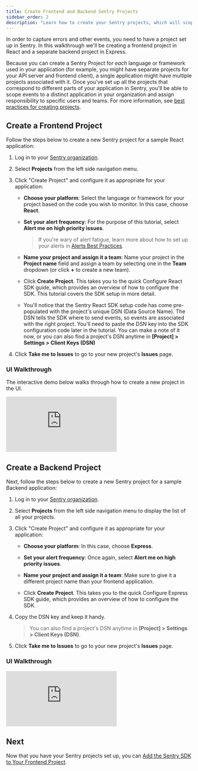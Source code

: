 ```yaml
---
title: Create Frontend and Backend Sentry Projects
sidebar_order: 2
description: "Learn how to create your Sentry projects, which will scope events to distinct pieces of your application landscape."
---
```


In order to capture errors and other events, you need to have a project set up in Sentry. In this walkthrough we'll be creating a frontend project in React and a separate backend project in Express.

Because you can create a Sentry Project for _each_ language or framework used in your application (for example, you might have separate projects for your API server and frontend client), a single application might have multiple projects associated with it. Once you've set up all the projects that correspond to different parts of your application in Sentry, you'll be able to scope events to a distinct application in your organization and assign responsibility to specific users and teams. For more information, see [best practices for creating projects](/organization/getting-started/#4-create-projects).

## Create a Frontend Project

Follow the steps below to create a new Sentry project for a sample React application:

1. Log in to your [Sentry organization](https://sentry.io).

1. Select **Projects** from the left side navigation menu.

1. Click "Create Project" and configure it as appropriate for your application:

   - **Choose your platform**: Select the language or framework for your project based on the code you wish to monitor. In this case, choose **React**.

   - **Set your alert frequency**: For the purpose of this tutorial, select **Alert me on high priority issues**.

     > If you're wary of alert fatigue, learn more about how to set up your alerts in [Alerts Best Practices](/product/alerts/best-practices/).

   - **Name your project and assign it a team**: Name your project in the **Project name** field and assign a team by selecting one in the **Team** dropdown (or click **+** to create a new team).

   - Click **Create Project**. This takes you to the quick Configure React SDK guide, which provides an overview of how to configure the SDK. This tutorial covers the SDK setup in more detail.

   - You'll notice that the Sentry React SDK setup code has come pre-populated with the project's unique DSN (Data Source Name). The DSN tells the SDK where to send events, so events are associated with the right project. You'll need to paste the DSN key into the SDK configuration code later in the tutorial. You can make a note of it now, or you can also find a project's DSN anytime in **[Project] > Settings > Client Keys (DSN)**

1. Click **Take me to Issues** to go to your new project's **Issues** page.

### UI Walkthrough

The interactive demo below walks through how to create a new project in the UI.

<div
  style={{
    height: "0px",
    paddingBottom: "calc(56.88524590163935% + 41px)",
    position: "relative",
    width: "100%",
  }}
>
  <iframe
    src="https://demo.arcade.software/4z9l5xNZfpXFGAFc03az?embed"
    frameborder="0"
    loading="lazy"
    webkitallowfullscreen
    mozallowfullscreen
    allowfullscreen
    allow="fullscreen;"
    style={{
      colorScheme: "light",
      height: "100%",
      left: "0px",
      position: "absolute",
      top: "0px",
      width: "100%",
    }}
  ></iframe>
</div>

## Create a Backend Project

Next, follow the steps below to create a new Sentry project for a sample Backend application:

1. Log in to your [Sentry organization](https://sentry.io).

1. Select **Projects** from the left side navigation menu to display the list of all your projects.

1. Click "Create Project" and configure it as appropriate for your application:

   - **Choose your platform**: In this case, choose **Express**.

   - **Set your alert frequency**: Once again, select **Alert me on high priority issues**.

   - **Name your project and assign it a team**: Make sure to give it a different project name than your frontend application.

   - Click **Create Project**. This takes you to the quick Configure Express SDK guide, which provides an overview of how to configure the SDK.

1. Copy the DSN key and keep it handy.

   > You can also find a project's DSN anytime in **[Project] > Settings > Client Keys (DSN)**.

1. Click **Take me to Issues** to go to your new project's **Issues** page.

### UI Walkthrough

<div
  style={{
    height: "0px",
    paddingBottom: "calc(56.88524590163935% + 41px)",
    position: "relative",
    width: "100%",
  }}
>
  <iframe
    src="https://demo.arcade.software/YXX8LAOHGSP4mWWBMMtM?embed"
    frameborder="0"
    loading="lazy"
    webkitallowfullscreen
    mozallowfullscreen
    allowfullscreen
    allow="fullscreen;"
    style={{
      colorScheme: "light",
      height: "100%",
      left: "0px",
      position: "absolute",
      top: "0px",
      width: "100%",
    }}
  ></iframe>
</div>

## Next

Now that you have your Sentry projects set up, you can [Add the Sentry SDK to Your Frontend Project](/product/sentry-basics/distributed-tracing/initialize-sentry-sdk-frontend/).
